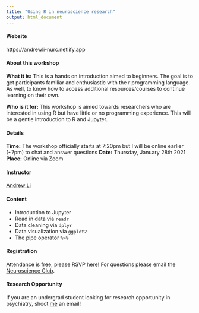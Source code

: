 ```yaml
---
title: "Using R in neuroscience research"
output: html_document
---
```


#### Website

https://andrewli-nurc.netlify.app

#### About this workshop

__What it is:__ This is a hands on introduction aimed to beginners. The goal is to get participants familiar and enthusiastic with the r programming language. As well, to know how to access additional resources/courses to continue learning on their own.

__Who is it for:__ This workshop is aimed towards researchers who are interested in using R but have little or no programming experience. This will be a  gentle introduction to R and Jupyter.


#### Details

__Time:__ The workshop officially starts at 7:20pm but I will be online earlier (~7pm) to chat and answer questions
__Date:__ Thursday, January 28th 2021
__Place:__ Online via Zoom

#### Instructor

[Andrew Li](http://andrewcli.me)

#### Content
* Introduction to Jupyter 
* Read in data via `readr`
* Data cleaning via `dplyr`
* Data visualization via `ggplot2`
* The pipe operator `%>%`

#### Registration
Attendance is free, please RSVP [here](https://docs.google.com/forms/d/e/1FAIpQLSco1157Ttx7Ml64UJlMddTQHWRV7x6JFuR1s16f6luWTUkp2A/viewform)! For questions please email the [Neuroscience Club](mailto:ubcneuroscienceclub@gmail.com).

#### Research Opportunity
If you are an undergrad student looking for research opportunity in psychiatry, shoot [me](mailto:andrewlll9@hotmail.ca) an email!
